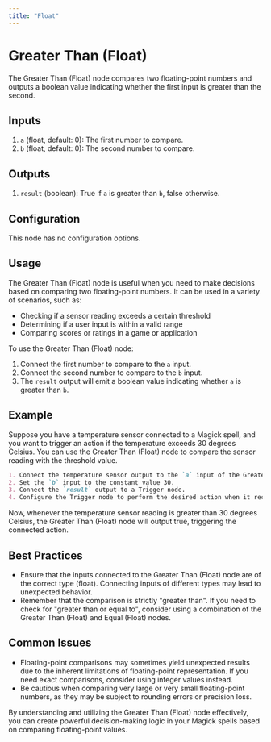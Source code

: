 ```yaml
---
title: "Float"
---
```


# Greater Than (Float)

The Greater Than (Float) node compares two floating-point numbers and outputs a boolean value indicating whether the first input is greater than the second.

## Inputs

1. `a` (float, default: 0): The first number to compare.
2. `b` (float, default: 0): The second number to compare.

## Outputs

1. `result` (boolean): True if `a` is greater than `b`, false otherwise.

## Configuration

This node has no configuration options.

## Usage

The Greater Than (Float) node is useful when you need to make decisions based on comparing two floating-point numbers. It can be used in a variety of scenarios, such as:

- Checking if a sensor reading exceeds a certain threshold
- Determining if a user input is within a valid range
- Comparing scores or ratings in a game or application

To use the Greater Than (Float) node:

1. Connect the first number to compare to the `a` input.
2. Connect the second number to compare to the `b` input.
3. The `result` output will emit a boolean value indicating whether `a` is greater than `b`.

## Example

Suppose you have a temperature sensor connected to a Magick spell, and you want to trigger an action if the temperature exceeds 30 degrees Celsius. You can use the Greater Than (Float) node to compare the sensor reading with the threshold value.

```markdown
1. Connect the temperature sensor output to the `a` input of the Greater Than (Float) node.
2. Set the `b` input to the constant value 30.
3. Connect the `result` output to a Trigger node.
4. Configure the Trigger node to perform the desired action when it receives a true value.
```

Now, whenever the temperature sensor reading is greater than 30 degrees Celsius, the Greater Than (Float) node will output true, triggering the connected action.

## Best Practices

- Ensure that the inputs connected to the Greater Than (Float) node are of the correct type (float). Connecting inputs of different types may lead to unexpected behavior.
- Remember that the comparison is strictly "greater than". If you need to check for "greater than or equal to", consider using a combination of the Greater Than (Float) and Equal (Float) nodes.

## Common Issues

- Floating-point comparisons may sometimes yield unexpected results due to the inherent limitations of floating-point representation. If you need exact comparisons, consider using integer values instead.
- Be cautious when comparing very large or very small floating-point numbers, as they may be subject to rounding errors or precision loss.

By understanding and utilizing the Greater Than (Float) node effectively, you can create powerful decision-making logic in your Magick spells based on comparing floating-point values.